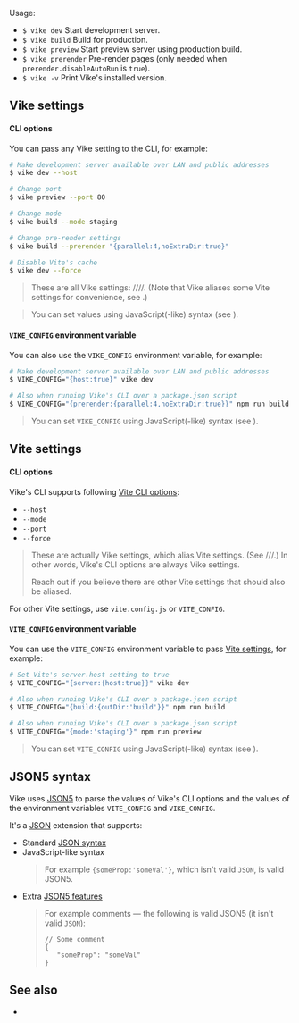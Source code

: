 
Usage:
- `$ vike dev` Start development server.
- `$ vike build` Build for production.
- `$ vike preview` Start preview server using production build.
- `$ vike prerender` <Link href="/pre-rendering">Pre-render</Link> pages (only needed when <Link href="/prerender#disableautorun">`prerender.disableAutoRun`</Link> is `true`).
- `$ vike -v` Print Vike's installed version.


## Vike settings

#### CLI options

You can pass <Link href="/settings">any Vike setting</Link> to the CLI, for example:

```bash
# Make development server available over LAN and public addresses
$ vike dev --host

# Change port
$ vike preview --port 80

# Change mode
$ vike build --mode staging

# Change pre-render settings
$ vike build --prerender "{parallel:4,noExtraDir:true}"

# Disable Vite's cache
$ vike dev --force
```

> These are all Vike settings: <Link href="/host" noBreadcrumb />/<Link href="/port" noBreadcrumb />/<Link href="/mode" noBreadcrumb />/<Link href="/prerender" noBreadcrumb />/<Link href="/force" noBreadcrumb />. (Note that Vike aliases some Vite settings for convenience, see <Link href="#vite-settings"/>.)

> You can set values using JavaScript(-like) syntax (see <Link href="#json5-syntax" />).

#### `VIKE_CONFIG` environment variable

You can also use the `VIKE_CONFIG` environment variable, for example:

```bash
# Make development server available over LAN and public addresses
$ VIKE_CONFIG="{host:true}" vike dev

# Also when running Vike's CLI over a package.json script
$ VIKE_CONFIG="{prerender:{parallel:4,noExtraDir:true}}" npm run build
```

> You can set `VIKE_CONFIG` using JavaScript(-like) syntax (see <Link href="#json5-syntax" />).


## Vite settings

#### CLI options

Vike's CLI supports following [Vite CLI options](https://vite.dev/guide/cli#options):
 - `--host`
 - `--mode`
 - `--port`
 - `--force`

> These are actually Vike settings, which alias Vite settings. (See <Link href="/host" noBreadcrumb />/<Link href="/port" noBreadcrumb />/<Link href="/mode" noBreadcrumb />/<Link href="/force" noBreadcrumb />.) In other words, Vike's CLI options are always <Link href="/settings">Vike settings</Link>.
>
> Reach out if you believe there are other Vite settings that should also be aliased.

For other Vite settings, use `vite.config.js` or `VITE_CONFIG`.

#### `VITE_CONFIG` environment variable

You can use the `VITE_CONFIG` environment variable to pass [Vite settings](https://vite.dev/config/), for example:

```bash
# Set Vite's server.host setting to true
$ VITE_CONFIG="{server:{host:true}}" vike dev

# Also when running Vike's CLI over a package.json script
$ VITE_CONFIG="{build:{outDir:'build'}}" npm run build

# Also when running Vike's CLI over a package.json script
$ VITE_CONFIG="{mode:'staging'}" npm run preview
```

> You can set `VITE_CONFIG` using JavaScript(-like) syntax (see <Link href="#json5-syntax" />).



## JSON5 syntax

Vike uses [JSON5](https://json5.org) to parse the values of Vike's CLI options and the values of the environment variables `VITE_CONFIG` and `VIKE_CONFIG`.

It's a [JSON](https://json.org) extension that supports:
- Standard [JSON syntax](https://json.org/example.html)
- JavaScript-like syntax
  > For example `{someProp:'someVal'}`, which isn't valid `JSON`, is valid JSON5.
- Extra [JSON5 features](https://json5.org/#example)
  > For example comments — the following is valid JSON5 (it isn't valid `JSON`):
  > ```json5
  > // Some comment
  > {
  >    "someProp": "someVal"
  > }
  > ```



## See also

- <Link href="/api" />
